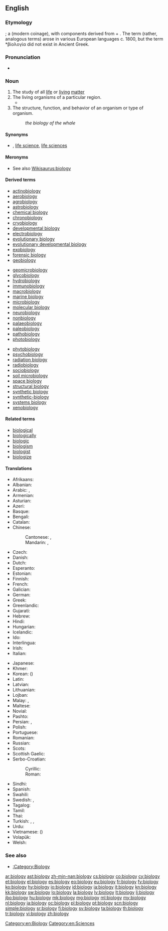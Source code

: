 ==English==
{{wikipedia}}

===Etymology===
{{confix|bio|logy}}; a {{w|classical compound}} (modern coinage), with components derived from {{etyl|grc}} {{term|sc=polytonic|βίος|tr=bíos||bio-, life}} + {{term|sc=polytonic|-λογία|tr=-logía||-logy, branch of study, to speak}}. The term (rather, analogous terms) arose in various European languages c. 1800, but the term *βίολογία did not exist in Ancient Greek.

===Pronunciation===
* {{IPA|/baɪˈɒlədʒi/}}

===Noun===
{{en-noun|biologies|-}}

# The study of all [[life]] or [[living]] [[matter]]
# The living organisms of a particular region.
#* {{quote-journal|year=1893|page=38|journal=Proceedings of the American Microscopical Society|url=http://books.google.com/books?id=7aYUAAAAYAAJ|title=Prizes for original work with the microscope|volume=14|passage=The object of these prizes is to stimulate and encourage original investigation by the aid of the microscope in the '''biology''' of North America, and, while the competition is open to all, it is especially commended to advanced students in biology in such of our universities and colleges as furnish opportunity for suitable work.}}
# The structure, function, and behavior of an organism or type of organism.
#: ''the biology of the whale''

====Synonyms====
{{checksyns}} 

*{{l|en|lifelore}}, [[life science]], [[life sciences]]

====Meronyms====
* See also [[Wikisaurus:biology]]

====Derived terms====
{{top3}}
* [[actinobiology]]
* [[aerobiology]]
* [[agrobiology]]
* [[astrobiology]]
* [[chemical biology]]
* [[chronobiology]]
* [[cryobiology]]
* [[developmental biology]]
* [[electrobiology]]
* [[evolutionary biology]]
* [[evolutionary developmental biology]]
* [[exobiology]]
* [[forensic biology]]
* [[geobiology]]
{{mid3}}
* [[geomicrobiology]]
* [[glycobiology]]
* [[hydrobiology]]
* [[immunobiology]]
* [[macrobiology]]
* [[marine biology]]
* [[microbiology]]
* [[molecular biology]]
* [[neurobiology]]
* [[nonbiology]]
* [[palaeobiology]]
* [[paleobiology]]
* [[pathobiology]]
* [[photobiology]]
{{mid3}}
* [[phytobiology]]
* [[psychobiology]]
* [[radiation biology]]
* [[radiobiology]]
* [[sociobiology]]
* [[soil microbiology]]
* [[space biology]]
* [[structural biology]]
* [[synthetic biology]]
* [[synthetic-biology]]
* [[systems biology]]
* [[xenobiology]]
{{bottom}}

====Related terms====
* [[biological]]
* [[biologically]]
* [[biologic]]
* [[biologism]]
* [[biologist]]
* [[biologize]]

====Translations====
{{trans-top|study of living matter}}
* Afrikaans: {{t-|af|biologie}}
* Albanian: {{t+|sq|biologji|f|xs=Albanian}}
* Arabic: {{t+|ar|علم الأحياء|m|tr=3ilm al-'aHyaa'}}, {{t-|ar|بيولوجيا|f|tr=byuluujya}}
* Armenian: {{t-|hy|կենսաբանություն|tr=kensabanut’yun}}
* Asturian: {{t+|ast|bioloxía|f}}
* Azeri: {{t-|az|biologiya}}
* Basque: {{t+|eu|biologia|xs=Basque}}
* Bengali: {{t-|bn|জীববিজ্ঞান|sc=Beng}}
* Catalan: {{t+|ca|biologia|f}}
* Chinese:
*: Cantonese: {{tø|yue|生物學}}, {{tø|yue|生物学|tr=saang<sup>1</sup> mat<sup>9</sup> hok<sup>9</sup>}}
*: Mandarin: {{t-|cmn|生物學|sc=Hani}}, {{t-|cmn|生物学|tr=shēngwùxué|sc=Hani}}
* Czech: {{t+|cs|biologie|f}}
* Danish: {{t-|da|biologi}}
* Dutch: {{t+|nl|biologie}}
* Esperanto: {{t+|eo|biologio|xs=Esperanto}}
* Estonian: {{t-|et|bioloogia}}
* Finnish: {{t+|fi|biologia}}
* French: {{t+|fr|biologie|f}}
* Galician: {{t+|gl|bioloxía|f}}
* German: {{t+|de|Biologie|f}}
* Greek: {{t+|el|βιολογία|f|tr=viología}}
* Greenlandic: {{t-|kl|biologii}}
* Gujarati: {{t-|gu|જીવવિજ્ઞાન|f|tr=jīvavijñāna|sc=Gujr}}
* Hebrew: {{t+|he|ביולוגיה|f|tr=biologia}}
* Hindi: {{t-|hi|जीवविज्ञान|tr=jīvavigyān|xs=Hindi}}
* Hungarian: {{t+|hu|biológia}}
* Icelandic: {{t+|is|líffræði|f}}
* Ido: {{t+|io|biologio}}
* Interlingua: {{t+|ia|biologia}}
* Irish: {{t-|ga|bitheolaíocht|f}}
* Italian: {{t+|it|biologia|f}}
{{trans-mid}}
* Japanese: {{t+|ja|生物学|tr=せいぶつがく, seibutsugaku}}
* Khmer: {{t+|km|ជីវវិទ្យា|sc=Khmr|tr=chiivea vityie}}
* Korean: {{t+|ko|생물학|tr=saengmulhak|sc=Hang}} ({{t+|ko|生物學|sc=Hang}})
* Latin: {{t-|la|biologia|f}}
* Latvian: {{t-|lv|bioloģija|f}}
* Lithuanian: {{t+|lt|biologija|f|xs=Lithuanian}}
* Lojban: {{t-|jbo|mivske}}
* Malay: {{t+|ms|biologi}}, {{t-|ms|kaji hayat}}
* Maltese: {{t-|mt|bioloġija}}
* Novial: {{tø|nov|biologia}}
* Pashto: {{t-|ps|ژوندپوهنه|f|tr=žwandpohəna|sc=ps-Arab|xs=Pashto}}
* Persian: {{t+|fa|زیست‌شناسی|tr=zīst-šenāsi}}, {{t+|fa|بیولوژی|sc=fa-Arab}}
* Polish: {{t+|pl|biologia|f}}
* Portuguese: {{t+|pt|biologia|f}}
* Romanian: {{t-|ro|biologie|f}}
* Russian: {{t+|ru|биология|f|tr=biológija}}
* Scots: {{tø|sco|biologie}}
* Scottish Gaelic: {{t-|gd|bith-eòlas|m}}
* Serbo-Croatian:
*: Cyrillic: {{t-|sh|биологија|f}}
*: Roman: {{t+|sh|biologija|f|xs=Serbo-Croatian}}
* Sindhi: {{t+|sd|جِياڀياسُ|m}}
* Spanish: {{t+|es|biología|f}}
* Swahili: {{t+|sw|biolojia}}
* Swedish: {{t+|sv|biologi|c}}, {{t-|sv|fortplantningsbeteende}}
* Tagalog: {{t-|tl|byolohiya}}
* Tamil: {{t+|ta|உயிரியல்|xs=Tamil}}
* Thai: {{t+|th|ชีววิทยา|tr=chee-wá-wít-tá-yaa}}
* Turkish: {{t+|tr|biyoloji}}, {{t|tr|dirim bilimi}}, {{t|tr|yaşam bilimi}}
* Urdu: {{t+|ur|حیاتیات|tr=hiatiyaat|f}}
* Vietnamese: {{t+|vi|sinh vật học}} ({{t-|vi|生物學}})
* Volapük: {{t-|vo|lifav}}
* Welsh: {{t+|cy|bioleg|f}}
{{trans-bottom}}

===See also===
* [[:Category:Biology]]

[[Category:en:Biology]]
[[Category:en:Sciences]]

[[ar:biology]]
[[ast:biology]]
[[zh-min-nan:biology]]
[[cs:biology]]
[[co:biology]]
[[cy:biology]]
[[et:biology]]
[[el:biology]]
[[es:biology]]
[[eo:biology]]
[[eu:biology]]
[[fr:biology]]
[[fy:biology]]
[[ko:biology]]
[[hy:biology]]
[[io:biology]]
[[id:biology]]
[[ia:biology]]
[[it:biology]]
[[kn:biology]]
[[kk:biology]]
[[sw:biology]]
[[lo:biology]]
[[la:biology]]
[[lv:biology]]
[[lt:biology]]
[[li:biology]]
[[jbo:biology]]
[[hu:biology]]
[[mk:biology]]
[[mg:biology]]
[[ml:biology]]
[[my:biology]]
[[nl:biology]]
[[ja:biology]]
[[oc:biology]]
[[pl:biology]]
[[pt:biology]]
[[scn:biology]]
[[simple:biology]]
[[sr:biology]]
[[fi:biology]]
[[sv:biology]]
[[ta:biology]]
[[th:biology]]
[[tr:biology]]
[[vi:biology]]
[[zh:biology]]